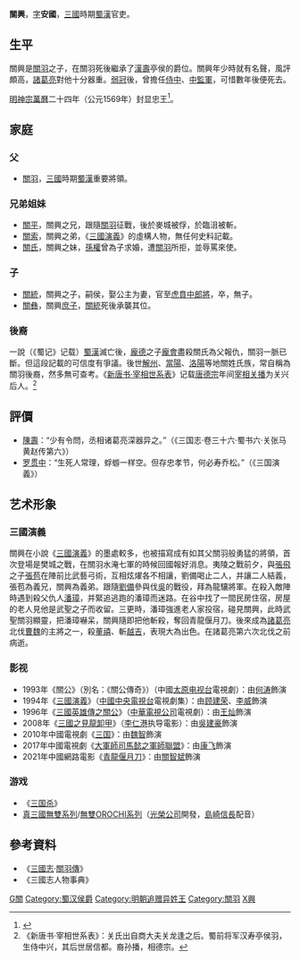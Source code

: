 {{refimprove|time=2019-09-01T11:21:22+00:00}}
{{東亞男性歷史人物
|名稱 =關興
|身份 = 漢壽亭侯
|國家 =蜀漢
|時代 =[[東漢|東漢]][[三國|三國]]
|主君 =[[劉備|劉備]]→[[劉禪|劉禪]]
|圖片名稱 = Guan Xing Qing illustration.jpg
|圖片大小 = 250px
|屆數 =
|最高職務 =
|前任 = 
|繼任 = 
|姓 =[[关姓|關]]
|名 =興
|姓名 =
|字 =安國
|名乘 =<!--琉球士族用-->
|官職 =
|封爵 =汉寿亭侯
|封號 =
|位階 =
|封地 =
|神號 =
|尊號 =
|族裔 = 
|旗籍 =<!--清朝旗人專用-->
|氏族 =
|籍貫 =司隶河东解人（今山西省运城市）
|本貫 =
|祖籍 =
|本籍 =
|出身地 =
|府邸 =
|世系 = 
|初名 =
|乳名 =<!--日本、朝鮮、琉球以外人物用-->
|幼名 =<!--日本人用-->
|兒名 =<!--朝鮮人用-->
|童名 =<!--琉球人用-->
|小字 =
|別名 =
|號 =
|法號 =
|院號 =
|其他名號 =
|出生日期 = 
|出生地點 =
|婚年 =
|逝世年 = 
|逝世地 =
|諡號 =
|墓葬 =
|祠廟 =
|父親 =[[關羽|關羽]]
|嫡母 =
|母親 =
|元配 =
|正室 =
|妻 =
|繼室 =
|平妻 =
|側室 =
|元配之父 =
|元配之嫡母 =
|元配之母 =
|正室之父 =
|正室之嫡母 =
|正室之母 =
|妻之父 =
|妻之嫡母 =
|妻之母 =
|繼室之父 =
|繼室之嫡母 =
|繼室之母 =
|平妻之父 =
|平妻之嫡母 =
|平妻之母 =
|兄弟 =[[關平|關平]]<br>[[關索|關索]]
|姊妹 =[[關鳳|關氏]]
|嫡兄弟 =
|嫡姊妹 =
|庶兄弟 =
|庶姊妹 =
|同胞兄弟 =
|同胞姊妹 =
|異母兄弟 =
|異母姊妹 =
|異父兄弟 =
|異父姊妹 =
|繼兄弟 =
|繼姊妹 =
|子 =
|女 =
|嫡子 =[[關統|關統]]
|嫡女 =
|庶子 =[[關彝|關彝]]
|庶女 =
|養子 =
|養女 =
|繼子 =
|繼女 =
|其他親屬 =
|出身 = <!---此处指科举出身--->
|功名 = 
|經歷 = 
|著作 =
|注釋 =
}}

'''關興'''{{BD|？||234年||catIdx=G}}，[[表字|字]]'''安國'''，[[三國|三國]]時期[[蜀漢|蜀漢]]官吏。

==生平==
關興是[[關羽|關羽]]之子，在關羽死後繼承了[[漢壽|漢壽]]亭侯的爵位。關興年少時就有名聲，風評頗高，[[諸葛亮|諸葛亮]]對他十分器重。[[弱冠|弱冠]]後，曾擔任[[侍中|侍中]]、[[中監軍|中監軍]]，可惜數年後便死去。

[[明神宗|明神宗]][[萬曆|萬曆]]二十四年（公元1569年）封显忠王<ref>{{cite web |author1=李三旺 |title=关羽的神化之路 |url=http://www.lymuseum.com/bencandy.php?fid=65&id=773 |website=洛阳博物馆 |accessdate=2021-02-07 |archive-date=2019-12-16 |archive-url=https://web.archive.org/web/20191216035324/http://www.lymuseum.com/bencandy.php?fid=65&id=773 |dead-url=no }}</ref>。

==家庭==
===父===
*[[關羽|關羽]]，[[三國|三國]]時期[[蜀漢|蜀漢]]重要將領。

===兄弟姐妹===
*[[關平|關平]]，關興之兄，跟隨[[關羽|關羽]]征戰，後於麥城被俘，於臨沮被斬。
*[[關索|關索]]，關興之弟，《[[三國演義|三國演義]]》的虛構人物，無任何史料記載。
*[[關氏_(關羽女)|關氏]]，關興之妹，[[孫權|孫權]]曾為子求婚，遭[[關羽|關羽]]所拒，並辱罵來使。

===子===
*[[關統|關統]]，關興之子，嗣侯，娶公主为妻，官至[[虎賁中郎將|虎賁中郎將]]，卒，無子。 
*[[關彝|關彝]]，關興[[嫡庶|庶子]]，[[關統|關統]]死後承襲其位。 

===後裔===
一說（《蜀记》记载）[[蜀漢|蜀漢]]滅亡後，[[庞德_(三国)|龐德]]之子[[龐會|龐會]]盡殺關氏為父報仇，關羽一脈已斷。但這段記載的可信度有爭議。後世[[解州|解州]]、[[当阳市|當陽]]、[[洛陽|洛陽]]等地關姓氏族，常自稱為關羽後裔，然多無可查考。《[[新唐書宰相世系表|新唐书·宰相世系表]]》记载[[唐德宗|唐德宗]]年间[[宰相|宰相]][[关播|关播]]为关兴后人。<ref>《新唐书·宰相世系表》：关氏出自商大夫关龙逢之后。蜀前将军汉寿亭侯羽，生侍中兴，其后世居信都。裔孙播，相德宗。</ref>

==評價==
*[[陳壽|陳壽]]：“少有令問，丞相诸葛亮深器异之。”（《三国志·卷三十六·蜀书六·关张马黄赵传第六》）
*[[罗贯中|罗贯中]]：“生死人常理，蜉蝣一样空。但存忠孝节，何必寿乔松。”（《三国演義》）

==艺术形象==
===三國演義===
關興在小說《[[三國演義|三國演義]]》的墨處較多，也被描寫成有如其父關羽般勇猛的將領，首次登場是樊城之戰，在關羽水淹七軍的時候回國報好消息。夷陵之戰前夕，與[[張飛|張飛]]之子[[張苞_(蜀漢)|張苞]]在陣前比武藝弓術，互相炫燿各不相讓，劉備喝止二人，并讓二人結義，張苞為義兄，關興為義弟。跟隨[[劉備|劉備]]參與伐[[東吳|吳]]的戰役，拜為龍驤將軍。在殺入敵陣時遇到殺父仇人[[潘璋|潘璋]]，并緊追逃跑的潘璋而迷路。在谷中找了一間民房住宿，房屋的老人見他是武聖之子而收留。三更時，潘璋強進老人家投宿，碰見關興，此時武聖關羽顯靈，把潘璋嚇呆，關興隨即把他斬殺，奪回青龍偃月刀。後來成為[[諸葛亮|諸葛亮]]北伐[[曹魏|曹魏]]的主將之一，殺[[董禧|董禧]]、斬[[越吉|越吉]]，表現大為出色。在諸葛亮第六次北伐之前病逝。

===影视===
* 1993年《關公》（別名：《關公傳奇》）（中國[[太原电视台|太原电视台]]電視劇）：由[[何涛|何涛]]飾演
* 1994年《[[三國演義_(電視劇)|三國演義]]》（[[中國中央電視台|中國中央電視台]]電視劇集）：由[[顾建荣|顾建荣]]、[[李威|李威]]飾演
* 1996年《[[三國英雄傳之關公|三國英雄傳之關公]]》（[[中華電視公司|中華電視公司]]電視劇）：由[[王灿|王灿]]飾演
* 2008年《[[三國之見龍卸甲|三國之見龍卸甲]]》（[[李仁港|李仁港]]执导電影）：由[[吳建豪|吳建豪]]飾演
* 2010年中國電視劇《[[三国_(电视剧)|三国]]》：由[[魏智|魏智]]飾演
* 2017年中國電視劇《[[大軍師司馬懿之軍師聯盟|大軍師司馬懿之軍師聯盟]]》：由[[康飞|康飞]]飾演
* 2021年中國網路電影《[[青龍偃月刀|青龍偃月刀]]》：由[[關智斌|關智斌]]飾演

===游戏===
*《[[三国杀|三国杀]]》
* [[真三國無雙系列|真三國無雙系列]]/[[無雙OROCHI系列|無雙OROCHI系列]]（[[光榮公司|光榮公司]]開發，[[島崎信長|島崎信長]]配音）

== 參考資料 ==
{{reflist}}
*《[[三國志|三國志]]·[[s:三國志/卷36|關羽傳]]》
*《三國志人物事典》

[[Category:蜀漢侍中|G關]]
[[Category:蜀汉侯爵|Category:蜀汉侯爵]]
[[Category:明朝追赠异姓王|Category:明朝追赠异姓王]]
[[Category:關羽|Category:關羽]]
[[Category:關姓|X興]]